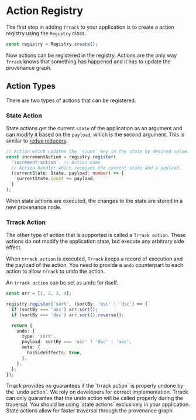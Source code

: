 
# Action Registry

The first step in adding `Trrack` to your application is to create a action registry using the `Registry` class.

```javascript
const registry = Registry.create();
```

Now actions can be registered in the registry. Actions are the only way `Trrack` knows that something has happened and it has to update the provenance graph.

## Action Types

There are two types of actions that can be registered.

### State Action

State actions get the current `state` of the application as an argument and can modify it based on the `payload`, which is the second argument.
This is similar to [redux reducers](https://redux.js.org/tutorials/fundamentals/part-2-concepts-data-flow#reducers).

```typescript
// Action which updates the `count` key in the state by desired value.
const incrementAction = registry.register(
  'increment-action', // Action name
  // Action handler which receives the current state and a payload.
  (currentState: State, payload: number) => {
    currentState.count += payload;
  }
);
```

When state actions are executed, the changes to the state are stored in a new provenance node.

### Trrack Action

The other type of action that is supported is called a `Trrack action`. These actions do not modify the application state, but execute any arbitrary side effect.

When `trrack action` is executed, `Trrack` keeps a record of execution and the payload of the action.
You need to provide a `undo` counterpart to each action to allow `Trrack` to undo the action.

An `trrack action` can be set as undo for itself.

```typescript
const arr = [1, 2, 3, 4];

registry.register('sort', (sortBy: 'asc' | 'dsc') => {
  if (sortBy === 'asc') arr.sort();
  if (sortBy === 'dsc') arr.sort().reverse();

  return {
    undo: {
      type: 'sort',
      payload: sortBy === 'asc' ? 'dsc' : 'asc',
      meta: {
        hasSideEffects: true,
      },
    },
  };
});
```

<Callout type="warning">
  Trrack provides no guarantees if the `trrack action` is properly undone by the
  `undo action`. We rely on developers for correct implementation. Trrack can
  only guarantee that the undo action will be called properly during the
  traversal.
</Callout>

<Callout type="info">
  You should be using `state actions` exclusively in your application. State
  actions allow for faster traversal through the provenance graph.
</Callout>
